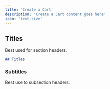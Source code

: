 ```yaml
---
title: 'Create a Cart'
description: 'Create a Cart content goes here'
icon: 'text-size'
---
```


## Titles

Best used for section headers.

```md
## Titles
```

### Subtitles

Best use to subsection headers.